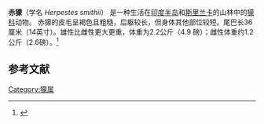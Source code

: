 {{Speciesbox
| name = 赤獴
| status = LR/lc
| genus = Herpestes
| species = smithii
| authority = [[Gray|Gray]], 1837
}}

'''赤獴'''（学名 ''Herpestes smithii''） 是一种生活在[[印度半岛|印度半岛]]和[[斯里兰卡|斯里兰卡]]的山林中的[[獴科|獴科]]动物。
赤獴的皮毛呈褐色且粗糙，后躯较长，但身体其他部位较短。尾巴长36厘米（14英寸）。雄性比雌性更大更重，体重为2.2公斤（4.9 磅）；雌性体重约1.2公斤（2.6磅）。<ref name=MSL>{{cite book|author=Yapa, A.|author2=Ratnavira, G.|year=2013|title= Mammals of Sri Lanka |publisher=Field Ornithology Group of Sri Lanka |location= Colombo |pages= 1012|isbn= 978-955-8576-32-8}}</ref>

==参考文献==
{{reflist}}

{{Taxonbar|from=Q1968383}} 
{{mammal-stub}}
[[Category:獴属|Category:獴属]]